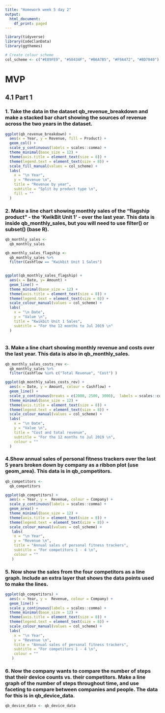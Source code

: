 ```yaml
---
title: "Homework week 5 day 2"
output:
  html_document:
    df_print: paged
---
```


```r
library(tidyverse)
library(CodeClanData)
library(ggthemes)
```

```r
# Create colour scheme
col_scheme <- c("#E89FE9", "#50434F", "#B6A7B5", "#F9A472", "#BD7040")
```

# MVP
## 4.1 Part 1
### 1. Take the data in the dataset **qb_revenue_breakdown** and make a stacked bar chart showing the sources of revenue across the two years in the dataset.

```r
ggplot(qb_revenue_breakdown) +
  aes(x = Year, y = Revenue, fill = Product) +
  geom_col() +
  scale_y_continuous(labels = scales::comma) +
  theme_minimal(base_size = 12) +
  theme(axis.title = element_text(size = 8)) +
  theme(legend.text = element_text(size = 8)) +
  scale_fill_manual(values = col_scheme) +
  labs(
    x = "\n Year",
    y = "Revenue \n",
    title = "Revenue by year",
    subtitle = "Split by product type \n",
    fill = "" 
  )
```

### 2. Make a line chart showing monthly sales of the “flagship product” - the ‘KwikBit Unit 1’ - over the last year. This data is inside qb_monthly_sales, but you will need to use filter() or subset() (base R).

```r
qb_monthly_sales <-
  qb_monthly_sales
```

```r
qb_monthly_sales_flagship <-
  qb_monthly_sales %>% 
  filter(Cashflow == "Kwikbit Unit 1 Sales") 
  

```

```r
ggplot(qb_monthly_sales_flagship) +
  aes(x = Date, y= Amount) +
  geom_line() +
  theme_minimal(base_size = 12) +
  theme(axis.title = element_text(size = 8)) +
  theme(legend.text = element_text(size = 8)) +
  scale_colour_manual(values = col_scheme) +
  labs(
    x = "\n Date",
    y = "Value \n",
    title = "Kwikbit Unit 1 Sales",
    subtitle = "For the 12 months to Jul 2019 \n"
  )
  
```

### 3. Make a line chart showing monthly revenue and costs over the last year. This data is also in qb_monthly_sales.

```r
qb_monthly_sales_costs_rev <-
  qb_monthly_sales %>% 
  filter(Cashflow %in% c("Total Revenue", "Cost") )
```

```r
ggplot(qb_monthly_sales_costs_rev) +
  aes(x = Date, y = Amount, colour = Cashflow) +
  geom_line() +
  scale_y_continuous(breaks = c(2000, 2500, 3000),  labels = scales::comma) +
  theme_minimal(base_size = 12) +
  theme(axis.title = element_text(size = 8)) +
  theme(legend.text = element_text(size = 8)) +
  scale_colour_manual(values = col_scheme) +
  labs(
    x = "\n Date",
    y = "Value \n",
    title = "Cost and total revenue",
    subtitle = "For the 12 months to Jul 2019 \n",
    colour = ""
  )
```

### 4.Show annual sales of personal fitness trackers over the last 5 years broken down by company as a ribbon plot (use geom_area). This data is in **qb_competitors**.

```r
qb_competitors <- 
  qb_competitors 
```

```r
ggplot(qb_competitors) +
  aes(x = Year, y =  Revenue, colour = Company) +
  scale_y_continuous(labels = scales::comma) +
  geom_area() +
  theme_minimal(base_size = 12) +
  theme(axis.title = element_text(size = 8)) +
  theme(legend.text = element_text(size = 8)) +
  scale_colour_manual(values = col_scheme) +
   labs(
    x = "\n Year",
    y = "Revenue \n",
    title = "Annual sales of personal fitness trackers",
    subtitle = "For competitors 1 - 4 \n",
    colour = ""
   )
```

### 5. Now show the sales from the four competitors as a line graph. Include an extra layer that shows the data points used to make the lines.

```r
ggplot(qb_competitors) +
  aes(x = Year, y =  Revenue, colour = Company) +
  geom_line() +
  scale_y_continuous(labels = scales::comma) +
  theme_minimal(base_size = 12) +
  theme(axis.title = element_text(size = 8)) +
  theme(legend.text = element_text(size = 8)) +
  scale_colour_manual(values = col_scheme) +
  labs(
    x = "\n Year",
    y = "Revenue \n",
    title = "Annual sales of personal fitness trackers",
    subtitle = "For competitors 1 - 4 \n",
    colour = ""
   )
```


### 6. Now the company wants to compare the number of steps that their device counts vs. their competitors. Make a line graph of the number of steps throughout time, and use faceting to compare between companies and people. The data for this is in **qb_device_data**.

```r
qb_device_data <- qb_device_data
```

